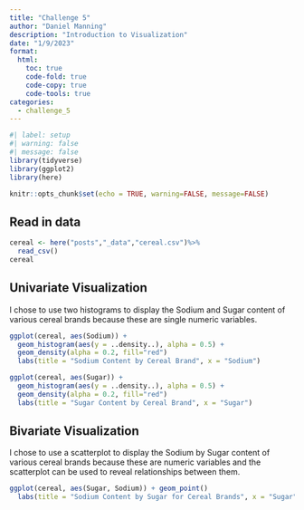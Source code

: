 ```yaml
---
title: "Challenge 5"
author: "Daniel Manning"
description: "Introduction to Visualization"
date: "1/9/2023"
format:
  html:
    toc: true
    code-fold: true
    code-copy: true
    code-tools: true
categories:
  - challenge_5
---
```


```r
#| label: setup
#| warning: false
#| message: false
library(tidyverse)
library(ggplot2)
library(here)

knitr::opts_chunk$set(echo = TRUE, warning=FALSE, message=FALSE)
```


## Read in data

```r
cereal <- here("posts","_data","cereal.csv")%>%
  read_csv()
cereal
```

## Univariate Visualization 

I chose to use two histograms to display the Sodium and Sugar content of various cereal brands because these are single numeric variables.

```r
ggplot(cereal, aes(Sodium)) + 
  geom_histogram(aes(y = ..density..), alpha = 0.5) +
  geom_density(alpha = 0.2, fill="red")
  labs(title = "Sodium Content by Cereal Brand", x = "Sodium")

ggplot(cereal, aes(Sugar)) + 
  geom_histogram(aes(y = ..density..), alpha = 0.5) +
  geom_density(alpha = 0.2, fill="red")
  labs(title = "Sugar Content by Cereal Brand", x = "Sugar")
```
## Bivariate Visualization

I chose to use a scatterplot to display the Sodium by Sugar content of various cereal brands because these are numeric variables and the scatterplot can be used to reveal relationships between them.

```r
ggplot(cereal, aes(Sugar, Sodium)) + geom_point()
  labs(title = "Sodium Content by Sugar for Cereal Brands", x = "Sugar", y = "Sodium")
```

